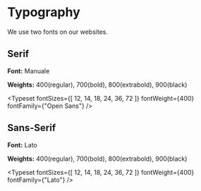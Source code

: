 

<Meta title="Typography" />

# Typography

We use two fonts on our websites.

## Serif
**Font:** Manuale

**Weights:** 400(regular), 700(bold), 800(extrabold), 900(black)

<Typeset
  fontSizes={[
    12, 14, 18, 24, 36, 72
  ]}
  fontWeight={400}
  fontFamily={"Open Sans"}
/>


## Sans-Serif
**Font:** Lato

**Weights:** 400(regular), 700(bold), 800(extrabold), 900(black)

<Typeset
  fontSizes={[
    12, 14, 18, 24, 36, 72
  ]}
  fontWeight={400}
  fontFamily={"Lato"}
/>

